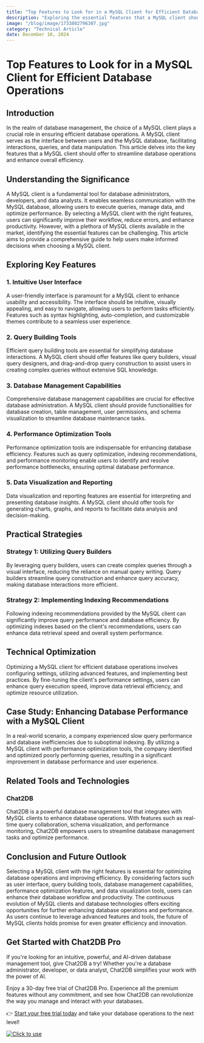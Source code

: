 ```yaml
---
title: "Top Features to Look for in a MySQL Client for Efficient Database Operations"
description: "Exploring the essential features that a MySQL client should possess to streamline database operations and enhance efficiency."
image: "/blog/image/1733802796307.jpg"
category: "Technical Article"
date: December 10, 2024
---
```


# Top Features to Look for in a MySQL Client for Efficient Database Operations


<Authors date="December 10, 2024">
  <Author name="Ethan Clarke" link="https://chat2db.ai" />
</Authors>

## Introduction

In the realm of database management, the choice of a MySQL client plays a crucial role in ensuring efficient database operations. A MySQL client serves as the interface between users and the MySQL database, facilitating interactions, queries, and data manipulation. This article delves into the key features that a MySQL client should offer to streamline database operations and enhance overall efficiency.

## Understanding the Significance

A MySQL client is a fundamental tool for database administrators, developers, and data analysts. It enables seamless communication with the MySQL database, allowing users to execute queries, manage data, and optimize performance. By selecting a MySQL client with the right features, users can significantly improve their workflow, reduce errors, and enhance productivity. However, with a plethora of MySQL clients available in the market, identifying the essential features can be challenging. This article aims to provide a comprehensive guide to help users make informed decisions when choosing a MySQL client.

## Exploring Key Features

### 1. Intuitive User Interface

A user-friendly interface is paramount for a MySQL client to enhance usability and accessibility. The interface should be intuitive, visually appealing, and easy to navigate, allowing users to perform tasks efficiently. Features such as syntax highlighting, auto-completion, and customizable themes contribute to a seamless user experience.

### 2. Query Building Tools

Efficient query building tools are essential for simplifying database interactions. A MySQL client should offer features like query builders, visual query designers, and drag-and-drop query construction to assist users in creating complex queries without extensive SQL knowledge.

### 3. Database Management Capabilities

Comprehensive database management capabilities are crucial for effective database administration. A MySQL client should provide functionalities for database creation, table management, user permissions, and schema visualization to streamline database maintenance tasks.

### 4. Performance Optimization Tools

Performance optimization tools are indispensable for enhancing database efficiency. Features such as query optimization, indexing recommendations, and performance monitoring enable users to identify and resolve performance bottlenecks, ensuring optimal database performance.

### 5. Data Visualization and Reporting

Data visualization and reporting features are essential for interpreting and presenting database insights. A MySQL client should offer tools for generating charts, graphs, and reports to facilitate data analysis and decision-making.

## Practical Strategies

### Strategy 1: Utilizing Query Builders

By leveraging query builders, users can create complex queries through a visual interface, reducing the reliance on manual query writing. Query builders streamline query construction and enhance query accuracy, making database interactions more efficient.

### Strategy 2: Implementing Indexing Recommendations

Following indexing recommendations provided by the MySQL client can significantly improve query performance and database efficiency. By optimizing indexes based on the client's recommendations, users can enhance data retrieval speed and overall system performance.

## Technical Optimization

Optimizing a MySQL client for efficient database operations involves configuring settings, utilizing advanced features, and implementing best practices. By fine-tuning the client's performance settings, users can enhance query execution speed, improve data retrieval efficiency, and optimize resource utilization.

## Case Study: Enhancing Database Performance with a MySQL Client

In a real-world scenario, a company experienced slow query performance and database inefficiencies due to suboptimal indexing. By utilizing a MySQL client with performance optimization tools, the company identified and optimized poorly performing queries, resulting in a significant improvement in database performance and user experience.

## Related Tools and Technologies

### Chat2DB

Chat2DB is a powerful database management tool that integrates with MySQL clients to enhance database operations. With features such as real-time query collaboration, schema visualization, and performance monitoring, Chat2DB empowers users to streamline database management tasks and optimize performance.

## Conclusion and Future Outlook

Selecting a MySQL client with the right features is essential for optimizing database operations and improving efficiency. By considering factors such as user interface, query building tools, database management capabilities, performance optimization features, and data visualization tools, users can enhance their database workflow and productivity. The continuous evolution of MySQL clients and database technologies offers exciting opportunities for further enhancing database operations and performance. As users continue to leverage advanced features and tools, the future of MySQL clients holds promise for even greater efficiency and innovation.

## Get Started with Chat2DB Pro

If you're looking for an intuitive, powerful, and AI-driven database management tool, give Chat2DB a try! Whether you're a database administrator, developer, or data analyst, Chat2DB simplifies your work with the power of AI.

Enjoy a 30-day free trial of Chat2DB Pro. Experience all the premium features without any commitment, and see how Chat2DB can revolutionize the way you manage and interact with your databases.

👉 [Start your free trial today](https://chat2db.ai/pricing) and take your database operations to the next level!


[![Click to use](/image/blog/bg/chat2db.jpg)](https://chat2db.ai/)
